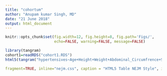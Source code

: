 ```yaml
---
title: "cohortum"
author: "Anupam kumar Singh, MD"
date: "21 June 2018"
output: html_document
---
```


```r
knitr::opts_chunk$set(fig.width=12, fig.height=8, fig.path='Figs/',
                      echo=FALSE, warning=FALSE, message=FALSE)
```



```r
library(tangram)
cohort1=readRDS("cohort1.RDS")
html5(tangram("hypertensives~Age+Height+Weight+Abdominal_Circumfrence+SBP+DBP+Total_Cholesterol+HDL+LDL+VLDL+Triglycerides+Lipoprotein_A+ASCVD+BMI+MAP+Smoker+Diabetes",data=cohort1),

fragment=TRUE, inline="nejm.css", caption = "HTML5 Table NEJM Style", id="tbl3")

```

